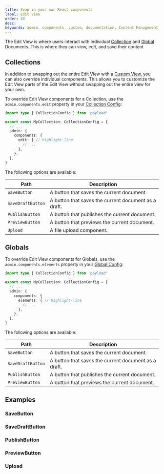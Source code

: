 ```yaml
---
title: Swap in your own React components
label: Edit View
order: 40
desc:
keywords: admin, components, custom, documentation, Content Management System, cms, headless, javascript, node, react, nextjs
---
```


The Edit View is where users interact with individual [Collection](../collections/overview) and [Global](../globals/overview) Documents. This is where they can view, edit, and save their content.

## Collections

In addition to swapping out the entire Edit View with a [Custom View](../custom-components/custom-views), you can also override individual components. This allows you to customize the Edit View parts of the Edit View without swapping out the entire view for your own.

To override Edit View components for a Collection, use the `admin.components.edit` property in your [Collection Config](../configuration/collections):

```ts
import type { CollectionConfig } from 'payload'

export const MyCollection: CollectionConfig = {
  // ...
  admin: {
    components: {
      edit: { // highlight-line
        // ...
      },
    },
  },
}
```

The following options are available:

| Path                  | Description                                                                                                                                                                                                         |
|-----------------------|-------------------------------------------------------------------------------------------------------------------------------------------------------------------------------------------------------------------- |
| `SaveButton`         | A button that saves the current document.                                                                                                                                  |
| `SaveDraftButton`    | A button that saves the current document as a draft.                                                                                                                                  |
| `PublishButton`      | A button that publishes the current document.                                                                                                                                  |
| `PreviewButton`      | A button that previews the current document.                                                                                                                                  |
| `Upload`             | A file upload component.                                                                                                                                  |

## Globals

To override Edit View components for Globals, use the `admin.components.elements` property in your [Global Config](../configuration/globals):

```ts
import type { CollectionConfig } from 'payload'

export const MyCollection: CollectionConfig = {
  // ...
  admin: {
    components: {
      elements: { // highlight-line
        // ...
      },
    },
  },
}
```

The following options are available:

| Path                  | Description                                                                                                                                                                                                         |
|-----------------------|-------------------------------------------------------------------------------------------------------------------------------------------------------------------------------------------------------------------- |
| `SaveButton`         | A button that saves the current document.                                                                                                                                  |
| `SaveDraftButton`    | A button that saves the current document as a draft.                                                                                                                                  |
| `PublishButton`      | A button that publishes the current document.                                                                                                                                  |
| `PreviewButton`      | A button that previews the current document.                                                                                                                                  |


## Examples

### SaveButton

### SaveDraftButton

### PublishButton

### PreviewButton

### Upload

